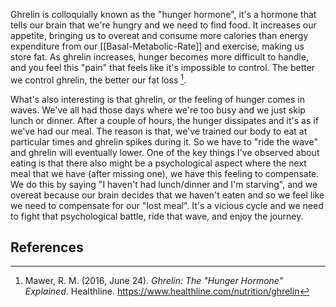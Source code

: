 Ghrelin is colloquially known as the "hunger hormone", it's a hormone that tells our brain that we're hungry and we need to find food. It increases our appetite, bringing us to overeat and consume more calories than energy expenditure from our [[Basal-Metabolic-Rate]] and exercise, making us store fat. As ghrelin increases, hunger becomes more difficult to handle, and you feel this "pain" that feels like it's impossible to control. The better we control ghrelin, the better our fat loss [^1]. 

What's also interesting is that ghrelin, or the feeling of hunger comes in waves. We've all had those days where we're too busy and we just skip lunch or dinner. After a couple of hours, the hunger dissipates and it's as if we've had our meal. The reason is that, we've trained our body to eat at particular times and ghrelin spikes during it. So we have to "ride the wave" and ghrelin will eventually lower. One of the key things I've observed about eating is that there also might be a psychological aspect where the next meal that we have (after missing one), we have this feeling to compensate. We do this by saying "I haven't had lunch/dinner and I'm starving", and we overeat because our brain decides that we haven't eaten and so we feel like we need to compensate for our "lost meal". It's a vicious cycle and we need to fight that psychological battle, ride that wave, and enjoy the journey.

## References
[^1]: Mawer, R. M. (2016, June 24). _Ghrelin: The "Hunger Hormone" Explained_. Healthline. https://www.healthline.com/nutrition/ghrelin